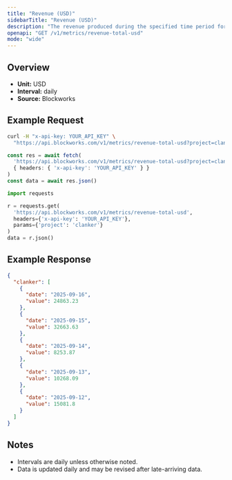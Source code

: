 ```yaml
---
title: "Revenue (USD)"
sidebarTitle: "Revenue (USD)"
description: "The revenue produced during the specified time period for given project."
openapi: "GET /v1/metrics/revenue-total-usd"
mode: "wide"
---
```


## Overview

- **Unit:** USD
- **Interval:** daily
- **Source:** Blockworks

## Example Request

<CodeGroup>

```bash cURL
curl -H "x-api-key: YOUR_API_KEY" \
  "https://api.blockworks.com/v1/metrics/revenue-total-usd?project=clanker"
```

```typescript TypeScript
const res = await fetch(
  'https://api.blockworks.com/v1/metrics/revenue-total-usd?project=clanker',
  { headers: { 'x-api-key': 'YOUR_API_KEY' } }
)
const data = await res.json()
```

```python Python
import requests

r = requests.get(
  'https://api.blockworks.com/v1/metrics/revenue-total-usd',
  headers={'x-api-key': 'YOUR_API_KEY'},
  params={'project': 'clanker'}
)
data = r.json()
```

</CodeGroup>

## Example Response

```json
{
  "clanker": [
    {
      "date": "2025-09-16",
      "value": 24863.23
    },
    {
      "date": "2025-09-15",
      "value": 32663.63
    },
    {
      "date": "2025-09-14",
      "value": 8253.87
    },
    {
      "date": "2025-09-13",
      "value": 10268.09
    },
    {
      "date": "2025-09-12",
      "value": 15081.8
    }
  ]
}
```

## Notes
- Intervals are daily unless otherwise noted.
- Data is updated daily and may be revised after late-arriving data.